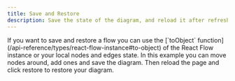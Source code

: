 ```yaml
---
title: Save and Restore
description: Save the state of the diagram, and reload it after refreshing the page
---
```



<ExampleLayout>
If you want to save and restore a flow you can use the [`toObject` function](/api-reference/types/react-flow-instance#to-object) of the React Flow instance or your local nodes and edges state.
In this example you can move nodes around, add ones and save the diagram. Then reload the page and click restore to restore your diagram.

<RemoteCodeViewer
  route="examples/interaction/save-and-restore"
  framework="react"
/>

</ExampleLayout>
